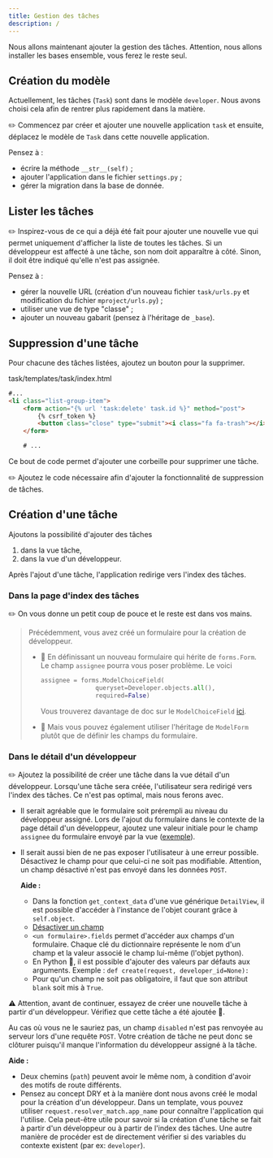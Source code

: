 ```yaml
---
title: Gestion des tâches
description: /
---
```


Nous allons maintenant ajouter la gestion des tâches. Attention, nous allons installer les bases ensemble, vous ferez le reste seul.

## Création du modèle

Actuellement, les tâches (`Task`) sont dans le modèle `developer`. Nous avons choisi cela afin de rentrer plus rapidement dans la matière.

✏️ Commencez par créer et ajouter une nouvelle application `task` et ensuite, déplacez le modèle de `Task` dans cette nouvelle application.

Pensez à :
* écrire la méthode `__str__(self)` ;
* ajouter l'application dans le fichier `settings.py` ;
* gérer la migration dans la base de donnée.

## Lister les tâches

✏️ Inspirez-vous de ce qui a déjà été fait pour ajouter une nouvelle vue qui permet uniquement d'afficher la liste de toutes les tâches. Si un développeur est affecté à une tâche, son nom doit apparaître à côté. Sinon, il doit être indiqué qu'elle n'est pas assignée.

Pensez à :
* gérer la nouvelle URL (création d'un nouveau fichier `task/urls.py` et modification du fichier `mproject/urls.py`) ;
* utiliser une vue de type "classe" ;
* ajouter un nouveau gabarit (pensez à l'héritage de `_base`).

## Suppression d'une tâche

Pour chacune des tâches listées, ajoutez un bouton pour la supprimer.

<div class="path">task/templates/task/index.html</div>

``` html
#...
<li class="list-group-item">
    <form action="{% url 'task:delete' task.id %}" method="post">
        {% csrf_token %}
        <button class="close" type="submit"><i class="fa fa-trash"></i></button>
    </form>

    # ... 
```

Ce bout de code permet d'ajouter une corbeille pour supprimer une tâche.

✏️ Ajoutez le code nécessaire afin d'ajouter la fonctionnalité de suppression de tâches.

## Création d'une tâche

Ajoutons la possibilité d'ajouter des tâches
1. dans la vue tâche,
1. dans la vue d'un développeur.

Après l'ajout d'une tâche, l'application redirige vers l'index des tâches.


### Dans la page d'index des tâches

✏️ On vous donne un petit coup de pouce et le reste est dans vos mains.

> Précédemment, vous avez créé un formulaire pour la création de développeur. 
> * 🐇 En définissant un nouveau formulaire qui hérite de `forms.Form`.
>    Le champ `assignee` pourra vous poser problème. Le voici
>    ```python
>    assignee = forms.ModelChoiceField(
>                   queryset=Developer.objects.all(), 
>                   required=False)
>    ```
>    Vous trouverez davantage de doc sur le `ModelChoiceField` [ici](https://docs.djangoproject.com/fr/4.1/topics/forms/modelforms/).
>
> * 🧙 Mais vous pouvez également utiliser l'héritage de `ModelForm` plutôt que de définir les champs du formulaire.

### Dans le détail d'un développeur

✏️ Ajoutez la possibilité de créer une tâche dans la vue détail d'un développeur. Lorsqu'une tâche sera créée, l'utilisateur sera redirigé vers l'index des tâches. Ce n'est pas optimal, mais nous ferons avec.
* Il serait agréable que le formulaire soit prérempli au niveau du développeur assigné. Lors de l'ajout du formulaire dans le contexte de la page détail d'un développeur, ajoutez une valeur initiale pour le champ `assignee` du formulaire envoyé par la vue ([exemple](https://docs.djangoproject.com/en/4.1/ref/forms/api/#initial-form-values)).

* Il serait aussi bien de ne pas exposer l'utilisateur à une erreur possible. Désactivez le champ pour que celui-ci ne soit pas modifiable. Attention, un champ désactivé n'est pas envoyé dans les données `POST`.

   **Aide :** 

   * Dans la fonction `get_context_data` d'une vue générique `DetailView`, il est possible d'accéder à l'instance de l'objet courant grâce à `self.object`.
   * [Désactiver un champ](https://docs.djangoproject.com/en/4.1/ref/forms/fields/#disabled)
   * `<un formulaire>.fields` permet d'accéder aux champs d'un formulaire. Chaque clé du dictionnaire représente le nom d'un champ et la valeur associé le champ lui-même (l'objet python).
   * En Python 🐍, il est possible d'ajouter des valeurs par défauts aux arguments. Exemple : `def create(request, developer_id=None):`
   * Pour qu'un champ ne soit pas obligatoire, il faut que son attribut `blank` soit mis à `True`.

⚠️ Attention, avant de continuer, essayez de créer une nouvelle tâche à partir d'un développeur. Vérifiez que cette tâche a été ajoutée 🐇.

Au cas où vous ne le sauriez pas, un champ `disabled` n'est pas renvoyée au serveur lors d'une requête `POST`. Votre création de tâche ne peut donc se clôturer puisqu'il manque l'information du développeur assigné à la tâche.

   **Aide :**

   * Deux chemins (`path`) peuvent avoir le même nom, à condition d'avoir des motifs de route différents.
   * Pensez au concept DRY et à la manière dont nous avons créé le modal pour la création d'un développeur. Dans un template, vous pouvez utiliser `request.resolver_match.app_name` pour connaître l'application qui l'utilise. Cela peut-être utile pour savoir si la création d'une tâche se fait à partir d'un développeur ou à partir de l'index des tâches. Une autre manière de procéder est de directement vérifier si des variables du contexte existent (par ex: `developer`).
   